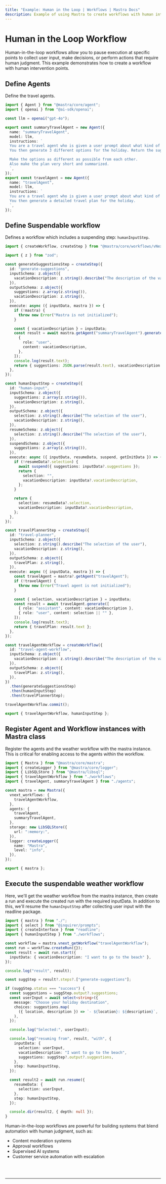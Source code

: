 ```yaml
---
title: "Example: Human in the Loop | Workflows | Mastra Docs"
description: Example of using Mastra to create workflows with human intervention points.
---
```



# Human in the Loop Workflow

Human-in-the-loop workflows allow you to pause execution at specific points to collect user input, make decisions, or perform actions that require human judgment.
This example demonstrates how to create a workflow with human intervention points.

## Define Agents

Define the travel agents.

```ts showLineNumbers copy filename="agents/travel-agents.ts"
import { Agent } from "@mastra/core/agent";
import { openai } from "@ai-sdk/openai";

const llm = openai("gpt-4o");

export const summaryTravelAgent = new Agent({
  name: "summaryTravelAgent",
  model: llm,
  instructions: `
  You are a travel agent who is given a user prompt about what kind of holiday they want to go on.
  You then generate 3 different options for the holiday. Return the suggestions as a JSON array {"location": "string", "description": "string"}[]. Don't format as markdown.

  Make the options as different as possible from each other.
  Also make the plan very short and summarized.
  `,
});
export const travelAgent = new Agent({
  name: "travelAgent",
  model: llm,
  instructions: `
  You are a travel agent who is given a user prompt about what kind of holiday they want to go on. A summary of the plan is provided as well as the location.
  You then generate a detailed travel plan for the holiday.
  `,
});
```

## Define Suspendable workflow

Defines a workflow which includes a suspending step: `humanInputStep`.

```ts showLineNumbers copy filename="workflows/human-in-the-loop-workflow.ts"
import { createWorkflow, createStep } from "@mastra/core/workflows/vNext";

import { z } from "zod";

const generateSuggestionsStep = createStep({
  id: "generate-suggestions",
  inputSchema: z.object({
    vacationDescription: z.string().describe("The description of the vacation"),
  }),
  outputSchema: z.object({
    suggestions: z.array(z.string()),
    vacationDescription: z.string(),
  }),
  execute: async ({ inputData, mastra }) => {
    if (!mastra) {
      throw new Error("Mastra is not initialized");
    }

    const { vacationDescription } = inputData;
    const result = await mastra.getAgent("summaryTravelAgent").generate([
      {
        role: "user",
        content: vacationDescription,
      },
    ]);
    console.log(result.text);
    return { suggestions: JSON.parse(result.text), vacationDescription };
  },
});

const humanInputStep = createStep({
  id: "human-input",
  inputSchema: z.object({
    suggestions: z.array(z.string()),
    vacationDescription: z.string(),
  }),
  outputSchema: z.object({
    selection: z.string().describe("The selection of the user"),
    vacationDescription: z.string(),
  }),
  resumeSchema: z.object({
    selection: z.string().describe("The selection of the user"),
  }),
  suspendSchema: z.object({
    suggestions: z.array(z.string()),
  }),
  execute: async ({ inputData, resumeData, suspend, getInitData }) => {
    if (!resumeData?.selection) {
      await suspend({ suggestions: inputData?.suggestions });
      return {
        selection: "",
        vacationDescription: inputData?.vacationDescription,
      };
    }

    return {
      selection: resumeData?.selection,
      vacationDescription: inputData?.vacationDescription,
    };
  },
});

const travelPlannerStep = createStep({
  id: "travel-planner",
  inputSchema: z.object({
    selection: z.string().describe("The selection of the user"),
    vacationDescription: z.string(),
  }),
  outputSchema: z.object({
    travelPlan: z.string(),
  }),
  execute: async ({ inputData, mastra }) => {
    const travelAgent = mastra?.getAgent("travelAgent");
    if (!travelAgent) {
      throw new Error("Travel agent is not initialized");
    }

    const { selection, vacationDescription } = inputData;
    const result = await travelAgent.generate([
      { role: "assistant", content: vacationDescription },
      { role: "user", content: selection || "" },
    ]);
    console.log(result.text);
    return { travelPlan: result.text };
  },
});

const travelAgentWorkflow = createWorkflow({
  id: "travel-agent-workflow",
  inputSchema: z.object({
    vacationDescription: z.string().describe("The description of the vacation"),
  }),
  outputSchema: z.object({
    travelPlan: z.string(),
  }),
})
  .then(generateSuggestionsStep)
  .then(humanInputStep)
  .then(travelPlannerStep);

travelAgentWorkflow.commit();

export { travelAgentWorkflow, humanInputStep };
```

## Register Agent and Workflow instances with Mastra class

Register the agents and the weather workflow with the mastra instance.
This is critical for enabling access to the agents within the workflow.

```ts showLineNumbers copy filename="index.ts"
import { Mastra } from "@mastra/core/mastra";
import { createLogger } from "@mastra/core/logger";
import { LibSQLStore } from "@mastra/libsql";
import { travelAgentWorkflow } from "./workflows";
import { travelAgent, summaryTravelAgent } from "./agents";

const mastra = new Mastra({
  vnext_workflows: {
    travelAgentWorkflow,
  },
  agents: {
    travelAgent,
    summaryTravelAgent,
  },
  storage: new LibSQLStore({
    url: ":memory:",
  }),
  logger: createLogger({
    name: "Mastra",
    level: "info",
  }),
});

export { mastra };
```

## Execute the suspendable weather workflow

Here, we'll get the weather workflow from the mastra instance, then create a run and execute the created run with the required inputData.
In addition to this, we'll resume the `humanInputStep` after collecting user input with the readline package.

```ts showLineNumbers copy filename="exec.ts"
import { mastra } from "./";
import { select } from "@inquirer/prompts";
import { createInterface } from "readline";
import { humanInputStep } from "./workflows";

const workflow = mastra.vnext_getWorkflow("travelAgentWorkflow");
const run = workflow.createRun({});
const result = await run.start({
  inputData: { vacationDescription: "I want to go to the beach" },
});

console.log("result", result);

const suggStep = result?.steps?.["generate-suggestions"];

if (suggStep.status === "success") {
  const suggestions = suggStep.output?.suggestions;
  const userInput = await select<string>({
    message: "Choose your holiday destination",
    choices: suggestions.map(
      ({ location, description }) => `- ${location}: ${description}`,
    ),
  });

  console.log("Selected:", userInput);

  console.log("resuming from", result, "with", {
    inputData: {
      selection: userInput,
      vacationDescription: "I want to go to the beach",
      suggestions: suggStep?.output?.suggestions,
    },
    step: humanInputStep,
  });

  const result2 = await run.resume({
    resumeData: {
      selection: userInput,
    },
    step: humanInputStep,
  });

  console.dir(result2, { depth: null });
}
```

Human-in-the-loop workflows are powerful for building systems that blend automation with human judgment, such as:

- Content moderation systems
- Approval workflows
- Supervised AI systems
- Customer service automation with escalation

<br />
<br />
<hr className={"dark:border-[#404040] border-gray-300"} />
<br />
<br />
<GithubLink
  link={
    "https://github.com/mastra-ai/mastra/blob/main/examples/basics/workflows/human-in-the-loop"
  }
/>
